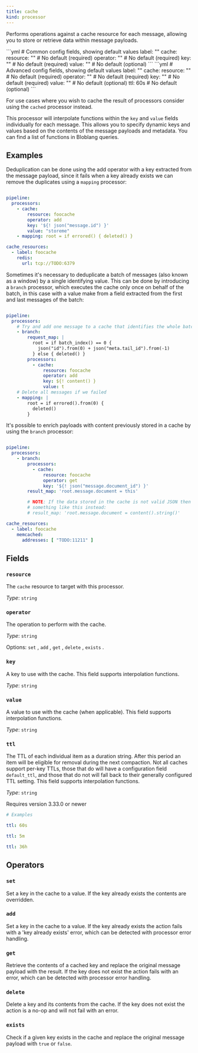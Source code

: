 ```yaml
---
title: cache
kind: processor
---
```


Performs operations against a cache resource for each message, allowing you to store or retrieve data within message payloads.


<Tabs>
<TabItem label="Common">
```yml
# Common config fields, showing default values
label: ""
cache:
  resource: "" # No default (required)
  operator: "" # No default (required)
  key: "" # No default (required)
  value: "" # No default (optional)
```
</TabItem>
<TabItem label="Advanced">
```yml
# Advanced config fields, showing default values
label: ""
cache:
  resource: "" # No default (required)
  operator: "" # No default (required)
  key: "" # No default (required)
  value: "" # No default (optional)
  ttl: 60s # No default (optional)
```
</TabItem>
</Tabs>

For use cases where you wish to cache the result of processors consider using the `cached` processor instead.

This processor will interpolate functions within the `key` and `value` fields individually for each message. This allows you to specify dynamic keys and values based on the contents of the message payloads and metadata. You can find a list of functions in Bloblang queries.

## Examples

<Tabs>
<TabItem label="Deduplication">

Deduplication can be done using the add operator with a key extracted from the message payload, since it fails when a key already exists we can remove the duplicates using a `mapping` processor:

```yaml

pipeline:
  processors:
    - cache:
        resource: foocache
        operator: add
        key: '${! json("message.id") }'
        value: "storeme"
    - mapping: root = if errored() { deleted() }

cache_resources:
  - label: foocache
    redis:
      url: tcp://TODO:6379

```

</TabItem>
<TabItem label="Deduplication Batch-Wide">

Sometimes it's necessary to deduplicate a batch of messages (also known as a window) by a single identifying value. This can be done by introducing a `branch` processor, which executes the cache only once on behalf of the batch, in this case with a value make from a field extracted from the first and last messages of the batch:

```yaml

pipeline:
  processors:
    # Try and add one message to a cache that identifies the whole batch
    - branch:
        request_map: |
          root = if batch_index() == 0 {
            json("id").from(0) + json("meta.tail_id").from(-1)
          } else { deleted() }
        processors:
          - cache:
              resource: foocache
              operator: add
              key: ${! content() }
              value: t
    # Delete all messages if we failed
    - mapping: |
        root = if errored().from(0) {
          deleted()
        }

```

</TabItem>
<TabItem label="Hydration">

It's possible to enrich payloads with content previously stored in a cache by using the `branch` processor:

```yaml

pipeline:
  processors:
    - branch:
        processors:
          - cache:
              resource: foocache
              operator: get
              key: '${! json("message.document_id") }'
        result_map: 'root.message.document = this'

        # NOTE: If the data stored in the cache is not valid JSON then use
        # something like this instead:
        # result_map: 'root.message.document = content().string()'

cache_resources:
  - label: foocache
    memcached:
      addresses: [ "TODO:11211" ]

```

</TabItem>
</Tabs>

## Fields

### `resource`

The `cache` resource to target with this processor.


*Type*: `string`


### `operator`

The  operation to perform with the cache.


*Type*: `string`


Options:
`set`
, `add`
, `get`
, `delete`
, `exists`
.

### `key`

A key to use with the cache.
This field supports interpolation functions.


*Type*: `string`


### `value`

A value to use with the cache (when applicable).
This field supports interpolation functions.


*Type*: `string`


### `ttl`

The TTL of each individual item as a duration string. After this period an item will be eligible for removal during the next compaction. Not all caches support per-key TTLs, those that do will have a configuration field `default_ttl`, and those that do not will fall back to their generally configured TTL setting.
This field supports interpolation functions.


*Type*: `string`

Requires version 3.33.0 or newer

```yml
# Examples

ttl: 60s

ttl: 5m

ttl: 36h
```

## Operators

### `set`

Set a key in the cache to a value. If the key already exists the contents are
overridden.

### `add`

Set a key in the cache to a value. If the key already exists the action fails
with a 'key already exists' error, which can be detected with
processor error handling.

### `get`

Retrieve the contents of a cached key and replace the original message payload
with the result. If the key does not exist the action fails with an error, which
can be detected with processor error handling.

### `delete`

Delete a key and its contents from the cache. If the key does not exist the
action is a no-op and will not fail with an error.

### `exists`

Check if a given key exists in the cache and replace the original message payload
with `true` or `false`.

